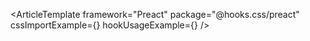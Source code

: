 
<ArticleTemplate
  framework="Preact"
  package="@hooks.css/preact"
  cssImportExample={<CSSImportExample />}
  hookUsageExample={<HookUsageExample />}
/>
